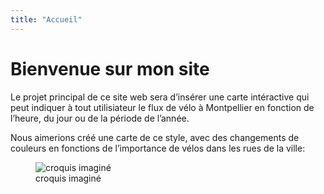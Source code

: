 ```yaml
---
title: "Accueil"
---
```


# Bienvenue sur mon site

Le projet principal de ce site web sera d'insérer une carte intéractive qui peut indiquer à tout utilisiateur le flux de vélo à Montpellier en fonction de l'heure, du jour ou de la période de l'année.

Nous aimerions créé une carte de ce style, avec des changements de couleurs en fonctions de l'importance de vélos dans les rues de la ville:

![croquis imaginé](images/fluxvelo.png.webp)

